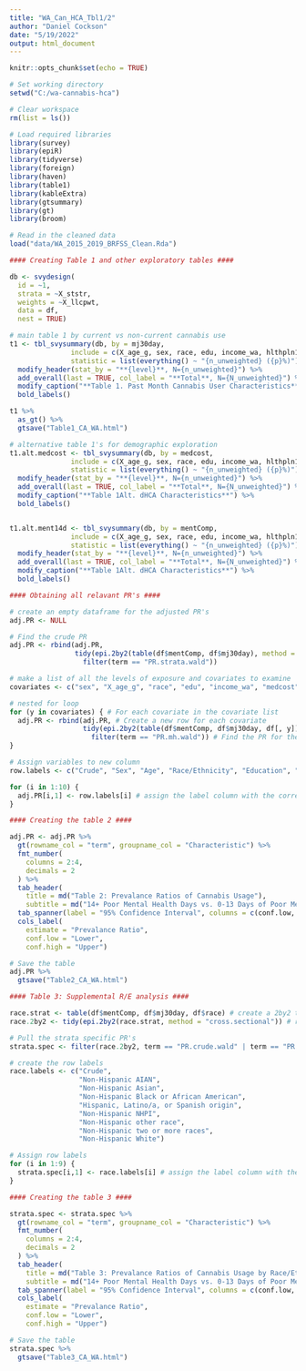 ```yaml
---
title: "WA_Can_HCA_Tbl1/2"
author: "Daniel Cockson"
date: "5/19/2022"
output: html_document
---
```


```r
knitr::opts_chunk$set(echo = TRUE)

# Set working directory
setwd("C:/wa-cannabis-hca")

# Clear workspace 
rm(list = ls())

# Load required libraries 
library(survey)
library(epiR)
library(tidyverse)
library(foreign)
library(haven)
library(table1)
library(kableExtra)
library(gtsummary)
library(gt)
library(broom)

# Read in the cleaned data
load("data/WA_2015_2019_BRFSS_Clean.Rda")

```

```r
#### Creating Table 1 and other exploratory tables ####

db <- svydesign(
  id = ~1,
  strata = ~X_ststr,
  weights = ~X_llcpwt,
  data = df, 
  nest = TRUE) 

# main table 1 by current vs non-current cannabis use 
t1 <- tbl_svysummary(db, by = mj30day, 
               include = c(X_age_g, sex, race, edu, income_wa, hlthpln1, medcost, mentComp, curAlc, curSmk),
               statistic = list(everything() ~ "{n_unweighted} ({p}%)")) %>%
  modify_header(stat_by = "**{level}**, N={n_unweighted}") %>%
  add_overall(last = TRUE, col_label = "**Total**, N={N_unweighted}") %>%
  modify_caption("**Table 1. Past Month Cannabis User Characteristics**") %>%
  bold_labels()

t1 %>%
  as_gt() %>%
  gtsave("Table1_CA_WA.html")

# alternative table 1's for demographic exploration
t1.alt.medcost <- tbl_svysummary(db, by = medcost, 
               include = c(X_age_g, sex, race, edu, income_wa, hlthpln1, mj30day, mentComp, curAlc, curSmk),
               statistic = list(everything() ~ "{n_unweighted} ({p}%)")) %>%
  modify_header(stat_by = "**{level}**, N={n_unweighted}") %>%
  add_overall(last = TRUE, col_label = "**Total**, N={N_unweighted}") %>%
  modify_caption("**Table 1Alt. dHCA Characteristics**") %>%
  bold_labels()


t1.alt.ment14d <- tbl_svysummary(db, by = mentComp, 
               include = c(X_age_g, sex, race, edu, income_wa, hlthpln1, mj30day, medcost, curAlc, curSmk),
               statistic = list(everything() ~ "{n_unweighted} ({p}%)")) %>%
  modify_header(stat_by = "**{level}**, N={n_unweighted}") %>%
  add_overall(last = TRUE, col_label = "**Total**, N={N_unweighted}") %>%
  modify_caption("**Table 1Alt. dHCA Characteristics**") %>%
  bold_labels()

```

```r
#### Obtaining all relavant PR's ####

# create an empty dataframe for the adjusted PR's
adj.PR <- NULL

# Find the crude PR
adj.PR <- rbind(adj.PR,
                tidy(epi.2by2(table(df$mentComp, df$mj30day), method = "cross.sectional")) %>%
                  filter(term == "PR.strata.wald"))

# make a list of all the levels of exposure and covariates to examine
covariates <- c("sex", "X_age_g", "race", "edu", "income_wa", "medcost", "hlthpln1", "curAlc", "curSmk")

# nested for loop
for (y in covariates) { # For each covariate in the covariate list
  adj.PR <- rbind(adj.PR, # Create a new row for each covariate
                  tidy(epi.2by2(table(df$mentComp, df$mj30day, df[, y]), method = "cross.sectional")) %>%
                    filter(term == "PR.mh.wald")) # Find the PR for the mh adjustment
}

# Assign variables to new column
row.labels <- c("Crude", "Sex", "Age", "Race/Ethnicity", "Education", "Income", "Difficulty affording care", "Health coverage", "Current alcohol use", "Current tobacco smoking status")

for (i in 1:10) {
  adj.PR[i,1] <- row.labels[i] # assign the label column with the correct variable name
}

```

```r
#### Creating the table 2 ####

adj.PR <- adj.PR %>%
  gt(rowname_col = "term", groupname_col = "Characteristic") %>%  
  fmt_number(
    columns = 2:4,
    decimals = 2
  ) %>%
  tab_header(
    title = md("Table 2: Prevalance Ratios of Cannabis Usage"),
    subtitle = md("14+ Poor Mental Health Days vs. 0-13 Days of Poor Mental Health Days")) %>%
  tab_spanner(label = "95% Confidence Interval", columns = c(conf.low, conf.high)) %>%
  cols_label(
    estimate = "Prevalance Ratio",
    conf.low = "Lower",
    conf.high = "Upper")

# Save the table
adj.PR %>%
  gtsave("Table2_CA_WA.html")

```

```r
#### Table 3: Supplemental R/E analysis ####

race.strat <- table(df$mentComp, df$mj30day, df$race) # create a 2by2 tables based on racial groupings
race.2by2 <- tidy(epi.2by2(race.strat, method = "cross.sectional")) # run the epi.2by2 analysis to get PR's

# Pull the strata specific PR's
strata.spec <- filter(race.2by2, term == "PR.crude.wald" | term == "PR.strata.wald") 

# create the row labels
race.labels <- c("Crude",
                 "Non-Hispanic AIAN",
                 "Non-Hispanic Asian",
                 "Non-Hispanic Black or African American",
                 "Hispanic, Latino/a, or Spanish origin",
                 "Non-Hispanic NHPI",
                 "Non-Hispanic other race",
                 "Non-Hispanic two or more races",
                 "Non-Hispanic White")

# Assign row labels
for (i in 1:9) {
  strata.spec[i,1] <- race.labels[i] # assign the label column with the correct variable name
}

```

```r
#### Creating the table 3 ####

strata.spec <- strata.spec %>%
  gt(rowname_col = "term", groupname_col = "Characteristic") %>%  
  fmt_number(
    columns = 2:4,
    decimals = 2
  ) %>%
  tab_header(
    title = md("Table 3: Prevalance Ratios of Cannabis Usage by Race/Ethnicity"),
    subtitle = md("14+ Poor Mental Health Days vs. 0-13 Days of Poor Mental Health Days")) %>%
  tab_spanner(label = "95% Confidence Interval", columns = c(conf.low, conf.high)) %>%
  cols_label(
    estimate = "Prevalance Ratio",
    conf.low = "Lower",
    conf.high = "Upper")

# Save the table
strata.spec %>%
  gtsave("Table3_CA_WA.html")

```




